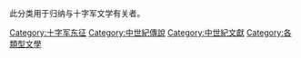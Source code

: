 此分类用于归纳与十字军文学有关者。

[[Category:十字军东征|Category:十字军东征]]
[[Category:中世紀傳說|Category:中世紀傳說]]
[[Category:中世紀文獻|Category:中世紀文獻]]
[[Category:各類型文學|Category:各類型文學]]